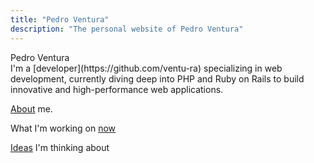 ```yaml
---
title: "Pedro Ventura"
description: "The personal website of Pedro Ventura"
---
```


<div class="text-6xl font-extrabold">Pedro Ventura</div>
<div class="text-justify">
  I'm a [developer](https://github.com/ventu-ra) specializing in web
  development, currently diving deep into PHP and Ruby on Rails  to
  build innovative and high-performance web applications.
</div>

[About](/about/) me.

What I'm working on [now](/)

[Ideas](/) I'm thinking about
